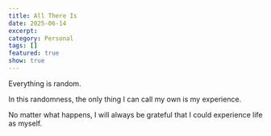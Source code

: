 ```yaml
---
title: All There Is
date: 2025-06-14
excerpt: 
category: Personal
tags: []
featured: true
show: true
---
```


Everything is random. 

In this randomness, the only thing I can call my own is my experience.

No matter what happens, I will always be grateful that I could experience life as myself.